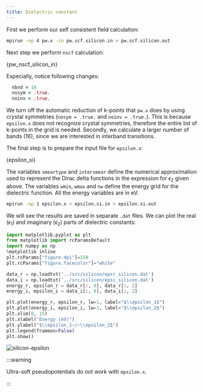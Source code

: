 ```yaml
---
title: Dielectric constant
---
```


First we perform our self consistent field calculation:

```bash
mpirun -np 4 pw.x -in pw.scf.silicon.in > pw.scf.silicon.out
```

Next step we perform `nscf` calculation:


<CodeBlock language="bash" title="src/silicon/pw.nscf.silicon_epsilon.in" showLineNumbers>{pw_nscf_silicon_in}</CodeBlock>

Especially, notice following changes:

```fortran
  nbnd = 16
  nosym = .true.
  noinv = .true.
```

We turn off the automatic reduction of k-points that `pw.x` does by using
crystal symmetries (`nosym = .true.` and `noinv = .true.`). This is because
`epsilon.x` does not recognize crystal symmetries, therefore the entire list of
k-points in the grid is needed. Secondly, we calculate a larger number of bands
(16), since we are interested in interband transitions.

The final step is to prepare the input file for `epsilon.x`:


<CodeBlock language="bash" title="src/silicon/epsilon.si.in" showLineNumbers>{epsilon_si}</CodeBlock>

The variables `smeartype` and `intersmear` define the numerical approximation
used to represent the Dirac delta functions in the expression for $\epsilon_2$
given above. The variables `wmin`, `wmax` and `nw` define the energy grid for
the dielectric function. All the energy variables are in eV.

```bash
mpirun -np 1 epsilon.x < epsilon.si.in > epsilon.si.out
```

We will see the results are saved in separate `.dat` files. We can plot the real
($\epsilon_1$) and imaginary ($\epsilon_2$) parts of dielectric constants:

```py
import matplotlib.pyplot as plt
from matplotlib import rcParamsDefault
import numpy as np
%matplotlib inline
plt.rcParams["figure.dpi"]=150
plt.rcParams["figure.facecolor"]="white"

data_r = np.loadtxt('../src/silicon/epsr_silicon.dat')
data_i = np.loadtxt('../src/silicon/epsi_silicon.dat')
energy_r, epsilon_r = data_r[:, 0], data_r[:, 2]
energy_i, epsilon_i = data_i[:, 0], data_i[:, 2]

plt.plot(energy_r, epsilon_r, lw=1, label="$\\epsilon_1$")
plt.plot(energy_i, epsilon_i, lw=1, label="$\\epsilon_2$")
plt.xlim(0, 15)
plt.xlabel("Energy (eV)")
plt.ylabel("$\\epsilon_1~/~\\epsilon_2$")
plt.legend(frameon=False)
plt.show()
```

<picture>
  <source type="image/webp" srcSet={require("/img/silicon-epsilon.webp").default} />
  <img src={require("/img/silicon-epsilon.png").default} alt="silicon-epsilon" />
</picture>

:::warning

Ultra-soft pseudopotentials do not work with `epsilon.x`.

:::
